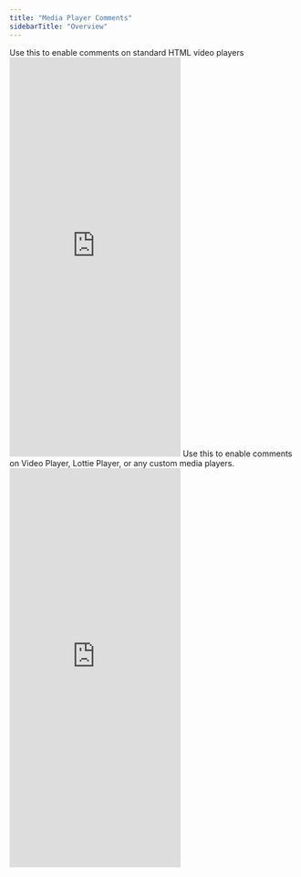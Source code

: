 ```yaml
---
title: "Media Player Comments"
sidebarTitle: "Overview"
---
```


<Tabs>


<Tab title="Video Player">
Use this to enable comments on standard HTML video players

<Frame>
      <iframe
        src="https://lottiefiles-velt-integration-2.web.app/"
        allow="camera; microphone"
        scrolling="no"
        frameborder="0"
        class="w-full"
        height="700px"
      ></iframe>
  </Frame>


</Tab>

<Tab title="Lottie Player">
  Use this to enable comments on Video Player, Lottie Player, or any custom media players.

  <Frame>
      <iframe
        src="https://lottiefiles-velt-integration-2.web.app/"
        allow="camera; microphone"
        scrolling="no"
        frameborder="0"
        class="w-full"
        height="700px"
      ></iframe>
  </Frame>

</Tab>


</Tabs>

